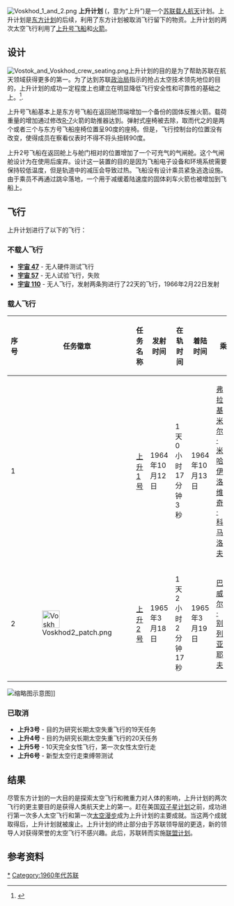 [[Image:Voskhod_1_and_2.png|thumb]]
'''上升计划''' ({{lang-ru|'''Восход'''}}，意为“上升”)是一个[[苏联|苏联]][[载人航天|载人航天]]计划。上升计划是[[东方计划|东方计划]]的后续，利用了东方计划被取消飞行留下的物资。上升计划的两次太空飞行利用了[[上升号飞船|上升号飞船]]和[[上升号运载火箭|火箭]]。

==设计==
[[Image:Vostok_and_Voskhod_crew_seating.png|thumb]]上升计划的目的是为了帮助苏联在航天领域获得更多的第一。为了达到苏联[[政治局|政治局]]指示的抢占太空技术领先地位的目的，上升计划的成功一定程度上也建立在明显降低飞行安全性和可靠性的基础之上。<ref>{{Cite web |url=http://www.wisegeek.com/what-was-the-voskhod-program.htm |title=What was the Voskhod Program |access-date=2010-01-17 |archive-date=2020-11-08 |archive-url=https://web.archive.org/web/20201108072309/https://www.wisegeek.com/what-was-the-voskhod-program.htm |dead-url=no }}</ref>. 

上升号飞船基本上是东方号飞船在返回舱顶端增加一个备份的固体反推火箭。载荷重量的增加通过修改[[R-7|R-7]]火箭的助推器达到。弹射式座椅被去除，取而代之的是两个或者三个与东方号飞船座椅位置呈90度的座椅。但是，飞行控制台的位置没有改变，使得成员在察看仪表时不得不将头扭转90度。

上升2号飞船在返回舱上与舱门相对的位置增加了一个可充气的气闸舱。这个气闸舱设计为在使用后废弃。设计这一装置的目的是因为飞船电子设备和环境系统需要保持较低温度，但是轨道中的减压会导致过热。飞船没有设计乘员紧急逃逸设施。由于乘员不再通过跳伞落地，一个用于减缓着陆速度的固体刹车火箭也被增加到飞船上。

==飞行==
上升计划进行了以下的飞行：

===不载人飞行===
*'''[[宇宙_47|宇宙 47]]''' - 无人硬件测试飞行
*'''[[宇宙_57|宇宙 57]]''' - 无人试验飞行，失败
*'''[[宇宙_110|宇宙 110]]''' - 无人飞行，发射两条狗进行了22天的飞行，1966年2月22日发射

===载人飞行===
{| border="1" cellpadding="2" cellspacing="2" style="margin: 1em 1em 1em 0; background: #f9f9f9; border: 1px #aaa solid; border-collapse: collapse; font-size: 95%;" 
|- bgcolor="#efefef"
! 序号
! 任务徽章
! 任务名称
! 发射时间
! 在轨时间
! 着陆时间
! colspan="3"|乘员
! 注释
|-
|1 ||||  [[上升1号|上升1号]] || 1964年10月12日 || 1天0小时17分钟3秒 || 1964年10月13日 || [[弗拉基米尔·米哈伊洛维奇·科马洛夫|弗拉基米尔·米哈伊洛维奇·科马洛夫]] || [[康斯坦丁·费奥蒂斯托夫|康斯坦丁·费奥蒂斯托夫]] || [[鲍里斯·叶戈罗夫|鲍里斯·叶戈罗夫]] || 第一次多人太空飞行
|-
|2 || [[File:Voskhod2_patch.png|40px]] ||  [[上升2号|上升2号]] || 1965年3月18日 || 1天2小时2分钟17秒 || 1965年3月19日 || [[巴威尔·别列亚耶夫|巴威尔·别列亚耶夫]] || [[阿列克谢·列昂诺夫|阿列克谢·列昂诺夫]] || || 第一次[[舱外活动|太空行走]].
|}
[[File:Voskhod-11A57_green.svg|缩略图]]示意图]]

===已取消===
*'''上升3号''' - 目的为研究长期太空失重飞行的19天任务
*'''上升4号''' - 目的为研究长期太空失重飞行的20天任务
*'''上升5号''' - 10天完全女性飞行，第一次女性太空行走
*'''上升6号''' - 新型太空行走束缚带测试

==结果==
尽管东方计划的一大目的是探索太空飞行和微重力对人体的影响，上升计划的两次飞行的更主要目的是获得人类航天史上的第一。赶在美国[[双子星计划|双子星计划]]之前，成功进行第一次多人太空飞行和第一次[[舱外活动|太空漫步]]成为上升计划的主要成就。当这两个成就取得后，上升计划就被废止。上升计划的终止部分由于苏联领导层的更迭，新的领导人对获得荣誉的太空飞行不感兴趣。此后，苏联转而实施[[联盟计划|联盟计划]]。

==参考资料==
{{Reflist|2}}
{{上升计划}}
{{俄罗斯载人航天计划}}
{{航天}}

{{DEFAULTSORT:Voskhod Programme}}
[[Category:上升计划|*]]
[[Category:1960年代苏联|Category:1960年代苏联]]